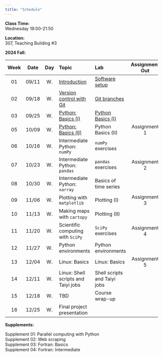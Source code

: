 ---
title: "Schedule"
---
**Class Time:**   
Wednesday 19:00-21:50

**Location:**   
307, Teaching Building #3   

**2024 Fall:**

|Week|Date |Day | Topic                                                                                     | Lab                                                                                  | Assignment Out                                                         | Assignment Due  |
|:--:|:---:|:--:|:------------------------------------------------------------------------------------------|:-------------------------------------------------------------------------------------|:----------------------------------------------------------------------:|:---------------:|
|01  |09/11|W.  |[Introduction](https://zhu-group.github.io/ese5023/Section_01.html)                        | [Software setup](https://zhu-group.github.io/ese5023/Lab_01.html)                    |                                                                        |                 |
|02  |09/18|W.  |[Version control with Git](https://zhu-group.github.io/ese5023/Section_02.html)            | [Git branches](https://zhu-group.github.io/ese5023/Lab_02.html)                      |                                                                        |                 |
|03  |09/25|W.  |[Python: Basics (I)](https://zhu-group.github.io/ese5023/Section_03.html)                  | [Python Basics (I)](https://zhu-group.github.io/ese5023/Lab_03.html)                  |                                                                        |                 |
|05  |10/09|W.  |[Python: Basics (II)](https://zhu-group.github.io/ese5023/Section_04.html)                 | Python Basics (II)                                                                   | Assignment 1                                                           |                 |
|06  |10/16|W.  |Intermediate Python: `numPy`                                                               | `numPy` exercises                                                                    |                                                                        |                 |
|07  |10/23|W.  |Intermediate Python: `pandas`                                                              | `pandas` exercises                                                                   | Assignment 2                                                           | Assignment 1    |
|08  |10/30|W.  |Intermediate Python: `xarray`                                                              | Basics of time series                                                                |                                                                        |                 |
|09  |11/06|W.  |Plotting with `matplotlib`                                                                 | Plotting (I)                                                                         | Assignment 3                                                           | Assignment 2    |
|10  |11/13|W.  |Making maps with `cartopy`                                                                 | Plotting (II)                                                                        |                                                                        |                 |
|11  |11/20|W.  |Scientific computing with `SciPy`                                                          | `SciPy` exercises                                                                    | Assignment 4                                                           | Assignment 3    |
|12  |11/27|W.  |Python environments                                                                        | Python environments                                                                  |                                                                        |                 |
|13  |12/04|W.  |Linux: Basics                                                                              | Linux: Basics                                                                        | Assignment 5                                                           | Assignment 4    |
|14  |12/11|W.  |Linux: Shell scripts and Taiyi jobs                                                        | Shell scripts and Taiyi jobs                                                         |                                                                        |                 |
|15  |12/18|W.  |TBD                                                                                        | Course wrap-up                                                                       |                                                                        | Assignment 5    |
|16  |12/25|W.  |Final project presentation                                                                 |                                                                                      |                                                                        |                 |

**Supplements:**  

Supplement 01: Parallel computing with Python  
Supplement 02: Web scraping  
Supplement 03: Fortran: Basics  
Supplement 04: Fortran: Intermediate  